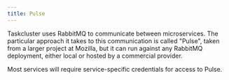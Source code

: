 ```yaml
---
title: Pulse
---
```


Taskcluster uses RabbitMQ to communicate between microservices.
The particular approach it takes to this communication is called "Pulse", taken from a larger project at Mozilla, but it can run against any RabbitMQ deployment, either local or hosted by a commercial provider.

Most services will require service-specific credentials for access to Pulse.
